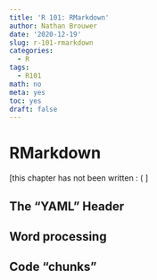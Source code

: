 ```yaml
---
title: 'R 101: RMarkdown'
author: Nathan Brouwer
date: '2020-12-19'
slug: r-101-rmarkdown
categories:
  - R
tags:
  - R101
math: no
meta: yes
toc: yes
draft: false
---
```



<!--more-->

# RMarkdown 

[this chapter has not been written  : ( ]


## The "YAML" Header

## Word processing

## Code "chunks"

```r

```

